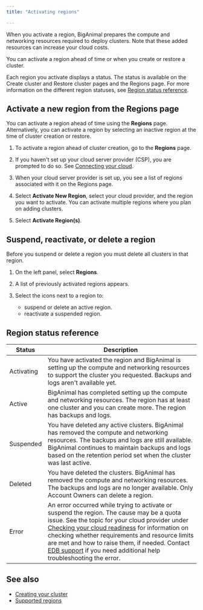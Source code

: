 ```yaml
---
title: "Activating regions"

---
```


When you activate a region, BigAnimal prepares the compute and networking resources required to deploy clusters. Note that these added resources can increase your cloud costs. 

You can activate a region ahead of time or when you create or restore a cluster. 

Each region you activate displays a status. The status is available on the Create cluster and Restore cluster pages and the Regions page. For more information on the different region statuses, see [Region status reference](#region-status-reference).



## Activate a new region from the Regions page

You can activate a region ahead of time using the **Regions** page. Alternatively, you can activate a region by selecting an inactive region at the time of cluster creation or restore.

1. To activate a region ahead of cluster creation, go to the **Regions** page.
     
1. If you haven't set up your cloud server provider (CSP), you are prompted to do so. See [Connecting your cloud](/biganimal/latest/getting_started/02_connecting_to_your_cloud/).

1. When your cloud server provider is set up, you see a list of regions associated with it on the Regions page.

1. Select **Activate New Region**, select your cloud provider, and the region you want to activate. You can activate multiple regions where you plan on adding clusters. 

1. Select **Activate Region(s)**.

## Suspend, reactivate, or delete a region

Before you suspend or delete a region you must delete all clusters in that region.

1. On the left panel, select **Regions**.

1. A list of previously activated regions appears. 
     
1. Select the icons next to a region to: 
   - suspend or delete an active region. 
   - reactivate a suspended region.

## Region status reference

| Status | Description                                                                                                                                            |
|--------------|--------------------------------------------------------------------------------------------------------------------------------------------------------|
| Activating       | You have activated the region and BigAnimal is setting up the compute and networking resources to support the cluster you requested. Backups and logs aren't available yet.                                                                         | 
| Active       | BigAnimal has completed setting up the compute and networking resources. The region has at least one cluster and you can create more. The region has backups and logs.                                                                  |
| Suspended    | You have deleted any active clusters. BigAnimal has removed the compute and networking resources. The backups and logs are still available. BigAnimal continues to maintain backups and logs based on the retention period set when the cluster was last active.  |
| Deleted      | You have deleted the clusters. BigAnimal has removed the compute and networking resources. The backups and logs are no longer available. Only Account Owners can delete a region.                                            |
| Error        | An error occurred while trying to activate or suspend the region. The cause may be a quota issue. See the topic for your cloud provider under [Checking your cloud readiness](/biganimal/latest/getting_started/preparing_cloud_account/) for information on checking whether requirements and resource limits are met and how to raise them, if needed. Contact [EDB support](/biganimal/release/overview/support) if you need additional help troubleshooting the error.  | 

## See also

- [Creating your cluster](/biganimal/release/getting_started/creating_a_cluster) 
- [Supported regions](/biganimal/release/overview/03a_region_support)


